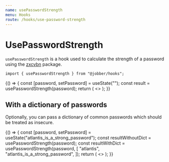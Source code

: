 ```yaml
---
name: usePasswordStrength
menu: Hooks
route: /hooks/use-password-strength
---
```



# UsePasswordStrength

`usePasswordStrength` is a hook used to calculate the strength of a password
using the <a href="https://github.com/dropbox/zxcvbn">zxcvbn</a> package.

```tsx
import { usePasswordStrength } from "@jobber/hooks";
```

<Playground>
  {() => {
    const [password, setPassword] = useState("");
    const result = usePasswordStrength(password);
    return (
      <>
        <InputText placeholder="Password" onChange={setPassword} />
        <DataDump label="Password Strength" data={result} defaultOpen />
      </>
    );
  }}
</Playground>

## With a dictionary of passwords

Optionally, you can pass a dictionary of common passwords which should be
treated as insecure.

<Playground>
  {() => {
    const [password, setPassword] = useState("atlantis_is_a_strong_password");
    const resultWithoutDict = usePasswordStrength(password);
    const resultWithDict = usePasswordStrength(password, [
      "atlantis",
      "atlantis_is_a_strong_password",
    ]);
    return (
      <>
        <InputText
          placeholder="Password"
          defaultValue="atlantis_is_a_strong_password"
          onChange={setPassword}
        />
        <DataDump
          label="Password Strength (with Dictionary)"
          data={resultWithDict}
          defaultOpen
        />
        <DataDump
          label="Password Strength (without Dictionary)"
          data={resultWithoutDict}
          defaultOpen
        />
      </>
    );
  }}
</Playground>
